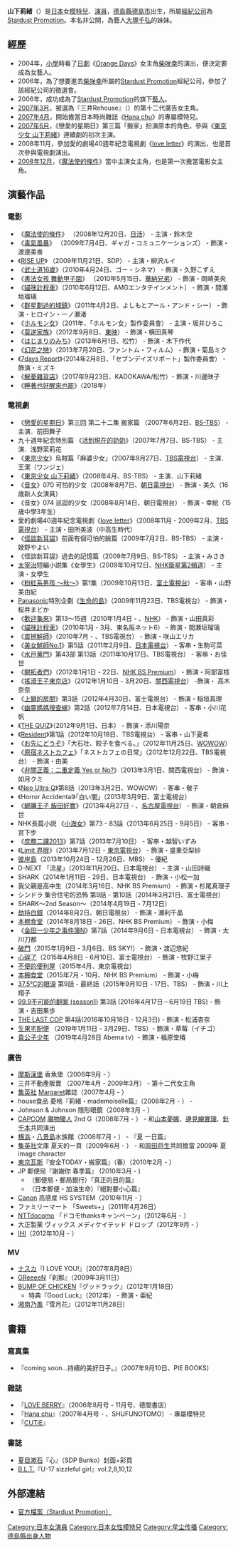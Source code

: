 {{BLP unsourced|time=2010-11-08T02:19:07+00:00}}
{{noteTA
|G1=JP Show
}}
{{藝人
|姓名 = 山下莉緒
|類型 = 女藝人
|圖片 = 
|圖片尺寸 = 
|圖片簡介 = 
|原名 = 
|外文名 = 
|外文 =  
|羅馬拼音 = Yamashita Rio
|英文名 = 
|暱稱 =  リオちゃん
|其他藝名 = 
|國籍 = {{JPN}}
|出生日期 = {{birth_date_and_age|1992|10|10}}
|出生地點 = 
|逝世日期 = 
|逝世地點 = 
|職業 = [[演員|演員]]
|語言 = [[日語|日語]]
|教育程度 = 
|宗教信仰 =
|配偶 = 
|兒女 = 
|父母 = 
|音樂類型 = 
|演奏樂器 = 
|出身地 = [[德島縣|德島縣]][[德島市|德島市]]
|出道作 = 
|出道日期 = 
|代表作 = 
|活躍年代 = 2006年至今
|唱片公司 = 
|經紀公司 = [[Stardust_Promotion|Stardust Promotion]]
|網站 = [http://www.stardust.co.jp/section3/profile/yamashitario.html]
|相關團體 = 
|獎項 = 
|IMDb = 
}}
{{japanese|japanese=山下 リオ|kana=やました リオ|romaji=Yamashita Rio}}

'''山下莉緒'''（{{bd|1992年|10月10日|catIdx=Yamashita Rio}}）是[[日本|日本]]女[[模特兒|模特兒]]、[[演員|演員]]，[[德島縣|德島縣]][[德島市|德島市]]出生，所屬[[經紀公司|經紀公司]]為[[Stardust_Promotion|Stardust Promotion]]。本名非公開，為藝人[[大塚千弘|大塚千弘]]的妹妹。

== 經歷 ==
* 2004年，[[小學|小學]]時看了[[日劇|日劇]]《[[Orange_Days|Orange Days]]》女主角[[柴咲幸|柴咲幸]]的演出，便決定要成為女藝人。
* 2006年，為了想要進去[[柴咲幸|柴咲幸]]所屬的[[Stardust_Promotion|Stardust Promotion]]經紀公司，參加了該經紀公司的徵選會。
* 2006年，成功成為了[[Stardust_Promotion|Stardust Promotion]]的旗下[[藝人|藝人]]。
* [[2007年3月|2007年3月]]，被選為『三井Rehouse』（{{lang|ja|三井のリハウス}}）的第十二代廣告女主角。
* [[2007年4月|2007年4月]]，開始擔當日本時尚雜誌《[[Hana_chu|Hana chu]]》的專屬模特兒。
* [[2007年6月|2007年6月]]，《戀愛的星期日》第三篇「搬家」扮演原本的角色，參與《[[東京少女_山下莉緒|東京少女 山下莉緒]]》連續劇的初次主演。
* 2008年11月，參加愛的劇場40週年紀念電視劇《[[love_letter|love letter]]》的演出，也是首次參與電視劇演出。
* [[2008年12月|2008年12月]]，《[[魔法使的條件|魔法使的條件]]》當中主演女主角，也是第一次擔當電影女主角。

== 演藝作品 ==
=== 電影 ===
* 《[[魔法使的條件|魔法使的條件]]》 （2008年12月20日、[[日活|日活]]） - 主演・鈴木空
* 《[[毒氣風暴|毒氣風暴]]》 （2009年7月4日、ギャガ・コミュニケーションズ） - 飾演・渡邊美香
* 《[[RISE_UP|RISE UP]]》 （2009年11月21日、SDP） - 主演・柳沢ルイ
* 《[[武士道16歲|武士道16歲]]》（2010年4月24日、ゴー・シネマ） - 飾演・久野こずえ
* 《[[書法女孩_舞動甲子園|書法女孩 舞動甲子園]]》 （2010年5月15日、[[華納兄弟|華納兄弟]]） - 飾演・岡崎美央
* 《[[貓咪計程車|貓咪計程車]]》（2010年6月12日、AMGエンタテインメント） - 飾演・間瀬垣瑠璃
* 《[[群星劃過的城鎮|群星劃過的城鎮]]》（2011年4月2日、よしもとアール・アンド・シー） - 飾演・ヒロイン・一ノ瀬渚
* 《[[ホルモン女|ホルモン女]]》（2011年、「ホルモン女」製作委員會） - 主演・坂井ひろこ
* 《[[莫逆家族|莫逆家族]]》（2012年9月8日、[[東映|東映]]） - 飾演・横田真琴
* 《[[はじまりのみち|はじまりのみち]]》（2013年6月1日、松竹） - 飾演・木下作代
* 《[[幻花之戀|幻花之戀]]》（2013年7月20日、ファントム・フィルム） - 飾演・菊島ミク
* 《[[7days_Report|7days Report]]》（2014年2月8日、「セブンデイズリポート」製作委員會） - 飾演・ミズキ
* 《[[解憂雜貨店_(日本電影)|解憂雜貨店]]》（2017年9月23日、KADOKAWA/松竹）- 飾演・川邊映子
* 《[[睡著也好醒來也罷|睡著也好醒來也罷]]》（2018年）

=== 電視劇 ===
* 《[[戀愛的星期日|戀愛的星期日]]》第三回 第二十二集 搬家篇 （2007年6月2日、[[BS-TBS|BS-TBS]]） - 主演．前田舞子
* 九十週年紀念特別篇 《[[活到現在的奶奶|活到現在的奶奶]]》（2007年7月7日、BS-TBS） - 主演．浅野茉莉花
* 《[[東京少女|東京少女]]》烏賊篇「麻婆少女」（2007年9月27日、[[TBS電視台|TBS電視台]]） - 主演．王潔（ワンジェ）
* 《[[東京少女_山下莉緒|東京少女 山下莉緒]]》（2008年4月、BS-TBS） - 主演．山下莉緒
* 《[[音女|音女]]》070 可怕的少女（2008年8月7日、[[朝日電視台|朝日電視台]]） - 飾演・美久（16歳新人女演員）
* 《音女》074 巡迴的少女（2008年8月14日、朝日電視台） - 飾演・幸絵（15歳中學3年生）
* 愛的劇場40週年紀念電視劇《[[love_letter|love letter]]》（2008年11月 - 2009年2月、[[TBS電視台|TBS電視台]]） - 主演・田所美波（中高生時代）
* 《[[怪談新耳袋|怪談新耳袋]]》前面有個可怕的臉篇（2009年7月2日、BS-TBS） - 主演・姫野やよい
* 《怪談新耳袋》過去的記憶篇（2009年7月9日、BS-TBS） - 主演・みさき
* [[太宰治|太宰治]]短編小説集《女學生》（2009年10月12日、[[NHK衛星第2頻道|NHK衛星第2頻道]]） - 主演・女學生
* 《[[粉紅系男孩|粉紅系男孩 ～秋～]]》第1集（2009年10月13日、[[富士電視台|富士電視台]]） - 客串・山野美由紀
* [[Panasonic|Panasonic]]特別企劃《[[生命的島|生命的島]]》（2009年11月23日、TBS電視台） - 飾演・桜井まどか
* 《[[歡迎龜來|歡迎龜來]]》第13～15週（2010年1月4日 - 、[[NHK|NHK]]） - 飾演・山田真彩
* 《[[貓咪計程車|貓咪計程車]]》（2010年1月 - 3月、東名阪ネット6） - 飾演・間瀬垣瑠璃
* 《[[震撼鮮師|震撼鮮師]]》（2010年7月 - 、TBS電視台） - 飾演・咲山エリカ
* 《[[美女鮮師No.1|美女鮮師No.1]]》第5話（2011年2月9日、[[日本電視台|日本電視台]]） - 客串・生駒可菜
* 《[[水戸黄門|水戸黄門]]》第43部 第13話（2011年10月17日、TBS電視台） - 客串・お佳世
* 《[[開拓者們|開拓者們]]》（2012年1月1日 - 22日、[[NHK_BS_Premium|NHK BS Premium]]） - 飾演・阿部富枝
* 《[[搖滾王子東京店|搖滾王子東京店]]》（2012年1月10日 - 3月20日、[[關西電視台|關西電視台]]） -飾演・ 高木奈奈
* 《[[上鎖的房間|上鎖的房間]]》第3話（2012年4月30日、富士電視台） - 飾演・稲垣真理
* 《[[幽靈媽媽搜查線|幽靈媽媽搜查線]]》第2話（2012年7月14日、日本電視台） - 客串・小川花帆
* 《[[THE_QUIZ|THE QUIZ]]》（2012年9月1日、日本） - 飾演・添川陽奈
* 《[[Resident|Resident]]》第1話（2012年10月18日、TBS電視台） - 客串・山下夏希
* 《[[お先にどうぞ|お先にどうぞ]]》「大石壮、餃子を食べる。」（2012年11月25日、[[WOWOW|WOWOW]]）
* 《[[原宿ネストカフェ|原宿ネストカフェ]]》「ネストカフェの日常」（2012年12月22日、TBS電視台） - 飾演・由美
* 《[[Unfair|非關正義：二重定義 Yes or No?]]》（2013年3月1日、關西電視台） - 飾演・如月クミ
* 《[[Neo_Ultra_Q|Neo Ultra Q]]》第8話（2013年3月2日、WOWOW） - 客串・敬子
* 《Horror Accidental》「白い闇」（2013年3月9日、富士電視台）
* 《[[網購王子_飯田好實|網購王子 飯田好實]]》（2013年4月27日 - 、[[名古屋電視台|名古屋電視台]]） - 飾演・朝倉麻世
* NHK長篇小説 《[[小海女|小海女]]》第73 - 83話（2013年6月25日 - 9月5日） - 客串・宮下步
* 《[[庶務二課2013|庶務二課2013]]》第7話（2013年7月10日） - 客串・越智いずみ
* 《[[Limit_界限|Limit 界限]]》（2013年7月12日 - [[東京電視台|東京電視台]]） - 飾演・盛重亞梨紗
* [[彼岸島#電視劇|彼岸島]]（2013年10月24日 - 12月26日、MBS） - 優紀
* D-NEXT 「流星」（2013年11月20日、日本電視台） - 主演・山田詩織
* SHARK（2014年1月11日 - 29日、日本電視台） - 飾演・小松一加
* 我父親是高中生（2014年3月16日、NHK BS Premium） - 飾演・杉尾真理子
* シンドラ 集合住宅的恐怖 第9話 - 第10話（2014年3月21日、富士電視台）
* SHARK〜2nd Season〜（2014年4月19日 - 7月12日）
* [[劫持白銀#電視劇|劫持白銀]]（2014年8月2日、朝日電視台） - 飾演・瀬利千晶
* [[本棚食堂|本棚食堂]]（2014年8月18日 - 26日、NHK BS Premium） - 飾演・小梅
* 《[[金田一少年之事件簿_(電視劇)|金田一少年之事件簿N]]》第7話（2014年9月6日 - 日本電視台） - 飾演・太川刀都
* [[破門|破門]]（2015年1月9日 - 3月6日、BS SKY!） - 飾演・渡辺悠紀
* [[心碎了|心碎了]]（2015年4月8日 - 6月10日、富士電視台） - 飾演・牧野江里子
* [[不便的便利屋|不便的便利屋]]（2015年4月、東京電視台）
* [[本棚食堂|本棚食堂]]（2015年7月・10月、NHK BS Premium） - 飾演・小梅
* [[37.5℃的眼淚|37.5℃的眼淚]] 第9話 - 最終話（2015年9月10日 - 17日、TBS） - 飾演・川上翔子
* [[99.9不可能的翻案|99.9不可能的翻案 (season1)]] 第3話 (2016年4月17日－6月19日 TBS) - 飾演・吉田果歩
* [[THE_LAST_COP|THE LAST COP]] 第4話(2016年10月18日 - 12月3日) - 飾演・松浦杏奈
* [[生果宅配便|生果宅配便]] （2019年1月11日 - 3月29日、TBS）- 飾演・草莓（イチゴ）
* [[貴公子少年|貴公子少年]] （2019年4月28日 Abema tv）- 飾演・福原堂椿

=== 廣告 ===
* [[摩斯漢堡|摩斯漢堡]] 香魚堡（2006年9月 - ）
* 三井不動產販賣  （2007年4月 - 2009年3月） - 第十二代女主角
* [[集英社|集英社]] [[Margaret|Margaret]]雜誌（2007年4月 - ）
* house食品 憂格『莉緒・mademoiselle篇』（2008年2月 - ） - 
* Johnson & Johnson 隱形眼鏡（2008年3月 - ）
* [[CAPCOM|CAPCOM]] [[魔物獵人|魔物獵人]] 2nd G（2008年7月 - ） - 和[[山本夢娜|山本夢娜]]、[[邊見繪實理|邊見繪實理]]、[[針千本|針千本]]共同演出
* [[横浜|横浜]]・[[八景島|八景島]]水族館（2008年7月 - ） - 『夏 一日篇』
* [[集英社|集英社]]文庫 夏天的一頁（2009年6月 - ） - 和[[岡田将生|岡田将生]]共同擔當 2009年 夏image character
* [[東京瓦斯|東京瓦斯]]『安全TODAY・搬家篇』（春）（2010年2月 - ）
* JP 郵便局『謝謝你 春季篇』 (2010年3月 - )
** （郵便局・郵局銀行）『真正的目的篇』
** （日本郵便・加油生命）『絕對要小心篇』
* [[Canon|Canon]] 高感度 HS SYSTEM（2010年11月 - ）
* ファミリーマート 「Sweets+」（2011年4月26日）
* [[NTTdocomo|NTTdocomo]] 「ドコモthanksキャンペーン」（2012年6月 - ）
* 大正製薬 ヴィックス メディケイテッド ドロップ（2012年9月 - ）
* [[IHI|IHI]]（2012年10月 - ）

=== MV ===
* [[ナスカ|ナスカ]]『I LOVE YOU!』（2007年8月8日）
* [[GReeeeN|GReeeeN]]『刹那』（2009年3月11日）
* [[BUMP_OF_CHICKEN|BUMP OF CHICKEN]]『グッドラック』（2012年1月18日）
** 特典『Good Luck』（2012年） - 飾演・亜紀
* [[湘南乃風|湘南乃風]]『雪月花』（2012年11月28日）

== 書籍 ==

=== 寫真集 ===
* 『coming soon…持續的美好日子。』（2007年9月10日、PIE BOOKS）

=== 雜誌 ===
* 『[[LOVE_BERRY|LOVE BERRY]]』（2006年8月号 - 11月号、德間書店）
* 『[[Hana_chu|Hana chu]]』（2007年4月号 - 、SHUFUNOTOMO） - 專屬模特兒
* 『[[CUTiE|CUTiE]]』

=== 書誌 ===
* [[夏目漱石|夏目漱石]]『心』（SDP Bunko）封面+彩頁
* [[B.L.T.|B.L.T.]]『U-17 sizzleful girl』vol.2,8,10,12

== 外部連結 ==
* [http://www.stardust.co.jp/section3/profile/yamashitario.html 官方檔案（Stardust Promotion）] {{Wayback|url=http://www.stardust.co.jp/section3/profile/yamashitario.html |date=20110708010714 }}

{{Stardust Promotion}}

{{DEFAULTSORT:Yamashita Rio}}
[[Category:日本女演員|Category:日本女演員]]
[[Category:日本女性模特兒|Category:日本女性模特兒]]
[[Category:星尘传播|Category:星尘传播]]
[[Category:德島縣出身人物|Category:德島縣出身人物]]